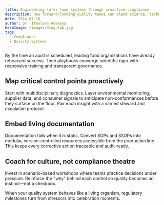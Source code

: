 ```yaml
---
title: Engineering safer food systems through proactive compliance
description: How forward-looking quality teams can blend science, technology, and culture to stay ahead of regulatory demands.
date: 2024-07-18
author: Dr. Ifeoluwa Adekoya
heroImage: /images/blog-lab.jpg
tags:
  - Compliance
  - Quality Systems
---
```


By the time an audit is scheduled, leading food organizations have already rehearsed success. Their playbooks converge scientific rigor with responsive training and transparent governance.

## Map critical control points proactively

Start with multidisciplinary diagnostics. Layer environmental monitoring, supplier data, and consumer signals to anticipate non-conformances before they surface on the floor. Pair each insight with a named steward and escalation protocol.

## Embed living documentation

Documentation fails when it is static. Convert SOPs and SSOPs into modular, version-controlled resources accessible from the production line. This keeps every corrective action traceable and audit-ready.

## Coach for culture, not compliance theatre

Invest in scenario-based workshops where teams practice decisions under pressure. Reinforce the "why" behind each control so quality becomes an instinct—not a checkbox.

When your quality system behaves like a living organism, regulatory milestones turn from stressors into celebration moments.
